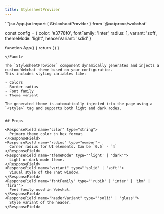 ```yaml
---
title: StylesheetProvider
---
```


<Panel>
  ```jsx App.jsx
  import { StylesheetProvider } from '@botpress/webchat'

  const config = {
    color: '#3778f0',
    fontFamily: 'Inter',
    radius: 1,
    variant: 'soft',
    themeMode: 'light',
    headerVariant: 'solid'
  }

  function App() {
    return (
        <StylesheetProvider
          color={config.color}
          fontFamily={config.fontFamily}
          radius={config.radius}
          variant={config.variant}
          themeMode={config.themeMode}
        />
    )
  }
  ```
</Panel>

The `StylesheetProvider` component dynamically generates and injects a custom Webchat theme based on your configuration.
This includes styling variables like:

- Colors
- Border radius
- Font family
- Theme variant

The generated theme is automatically injected into the page using a `<style>` tag and supports both light and dark modes.


## Props

 <ResponseField name="color" type="string">
    Primary theme color in hex format.
</ResponseField>
<ResponseField name="radius" type="number">
    Corner radius for UI elements. Can be `0.5` - `4`
</ResponseField>
<ResponseField name="themeMode" type="'light' | 'dark'">
    Light or dark mode theme.
</ResponseField>
<ResponseField name="variant" type="'solid' | 'soft'">
    Visual style of the chat window.
</ResponseField>
<ResponseField name="fontFamily" type="'rubik' | 'inter' | 'ibm' | 'fira'">
    Font family used in Webchat.
</ResponseField>
<ResponseField name="headerVariant" type="'solid' | 'glass'">
    Style variant of the header.
</ResponseField>